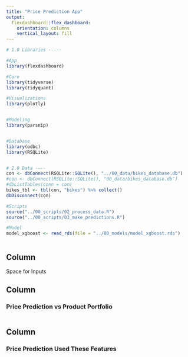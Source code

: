 ```yaml
---
title: "Price Prediction App"
output: 
  flexdashboard::flex_dashboard:
    orientation: columns
    vertical_layout: fill
---
```


```r

# 1.0 Libraries -----

#App
library(flexdashboard)

#Core
library(tidyverse)
library(tidyquant)

#Visualizations
library(plotly)


#Modeling
library(parsnip)


#Database
library(odbc)
library(RSQLite)


# 2.0 Data ----
con <- dbConnect(RSQLite::SQLite(), "../00_data/bikes_database.db")
#con <- dbConnect(RSQLite::SQLite(), "00_data/bikes_database.db")
#dbListTables(conn = con)
bikes_tbl <- tbl(con, "bikes") %>% collect()
dbDisconnect(con)

#Scripts
source("../00_scripts/02_process_data.R")
source("../00_scripts/03_make_predictions.R")

#Model
model_xgboost <- read_rds(file = "../00_models/model_xgboost.rds")



```
Column{.sidebar}
-----------------------------------------------------------------------

Space for Inputs



Column {data-width=650}
-----------------------------------------------------------------------

### Price Prediction vs Product Portfolio

```r

```

Column {data-width=350}
-----------------------------------------------------------------------

### Price Prediction Used These Features

```r

```



